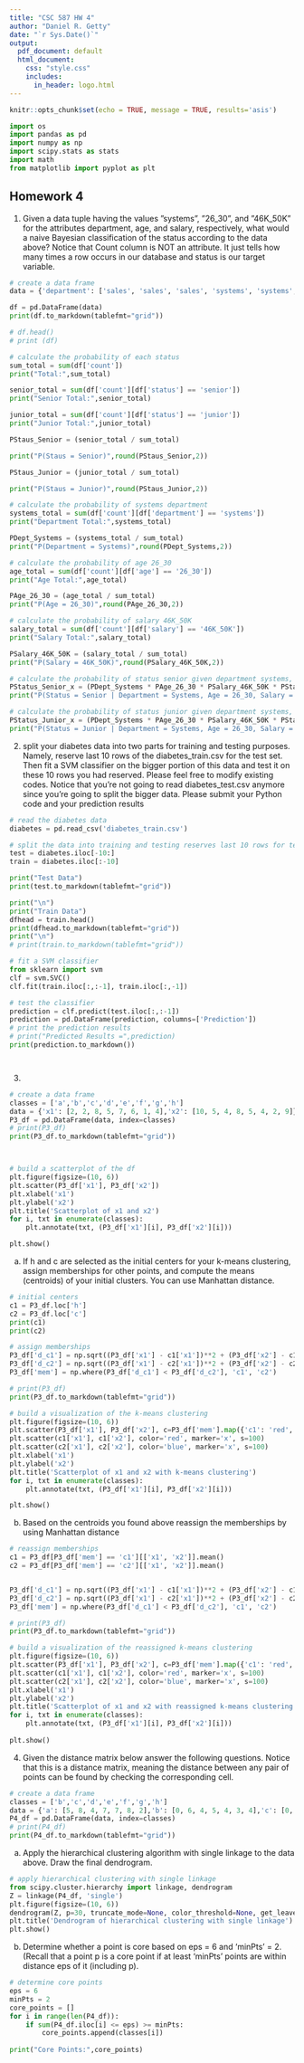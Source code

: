 ```yaml
---
title: "CSC 587 HW 4"
author: "Daniel R. Getty"
date: "`r Sys.Date()`"
output:
  pdf_document: default
  html_document: 
    css: "style.css"
    includes:
      in_header: logo.html
---
```


```r
knitr::opts_chunk$set(echo = TRUE, message = TRUE, results='asis')
```

```python
import os
import pandas as pd
import numpy as np
import scipy.stats as stats
import math
from matplotlib import pyplot as plt
```

## Homework 4

1. Given a data tuple having the values ”systems”, ”26_30”, and ”46K_50K” for the attributes department, age, and salary,
respectively, what would a naive Bayesian classification of the status according to the data above? Notice that Count
column is NOT an attribute. It just tells how many times a row occurs in our database and status is our target variable.

```python
# create a data frame
data = {'department': ['sales', 'sales', 'sales', 'systems', 'systems', 'systems', 'systems', 'marketing', 'marketing', 'secretary', 'secretary'],'age': ['31_35', '26_30', '31_35', '21_25', '31_35', '26_30', '41_45', '36_40', '31_35', '46_50', '26_30'],'salary': ['46K_50K', '26K_30K', '31K_35K', '46K_50K', '66K_70K', '46K_50K', '66K_70K', '46K_50K', '41K_45K', '36K_40K', '26K_30K'], 'status': ['senior', 'junior', 'junior', 'junior', 'senior', 'junior', 'senior', 'senior', 'junior', 'senior', 'junior'],'count': [30, 40, 40, 20, 5, 3, 3, 10, 4, 4, 6]}

df = pd.DataFrame(data)
print(df.to_markdown(tablefmt="grid"))
```



```python

# df.head()
# print (df)

# calculate the probability of each status
sum_total = sum(df['count'])
print("Total:",sum_total)

senior_total = sum(df['count'][df['status'] == 'senior'])
print("Senior Total:",senior_total)

junior_total = sum(df['count'][df['status'] == 'junior'])
print("Junior Total:",junior_total)

PStaus_Senior = (senior_total / sum_total)

print("P(Staus = Senior)",round(PStaus_Senior,2))

PStaus_Junior = (junior_total / sum_total)

print("P(Staus = Junior)",round(PStaus_Junior,2))

# calculate the probability of systems department
systems_total = sum(df['count'][df['department'] == 'systems'])
print("Department Total:",systems_total)

PDept_Systems = (systems_total / sum_total)
print("P(Department = Systems)",round(PDept_Systems,2))

# calculate the probability of age 26_30
age_total = sum(df['count'][df['age'] == '26_30'])
print("Age Total:",age_total)

PAge_26_30 = (age_total / sum_total)
print("P(Age = 26_30)",round(PAge_26_30,2))

# calculate the probability of salary 46K_50K
salary_total = sum(df['count'][df['salary'] == '46K_50K'])
print("Salary Total:",salary_total)

PSalary_46K_50K = (salary_total / sum_total)
print("P(Salary = 46K_50K)",round(PSalary_46K_50K,2))

# calculate the probability of status senior given department systems, age 26_30, and salary 46K_50K
PStatus_Senior_x = (PDept_Systems * PAge_26_30 * PSalary_46K_50K * PStaus_Senior)
print("P(Status = Senior | Department = Systems, Age = 26_30, Salary = 46K_50K)",round(PStatus_Senior_x,2))

# calculate the probability of status junior given department systems, age 26_30, and salary 46K_50K
PStatus_Junior_x = (PDept_Systems * PAge_26_30 * PSalary_46K_50K * PStaus_Junior)
print("P(Status = Junior | Department = Systems, Age = 26_30, Salary = 46K_50K)",round(PStatus_Junior_x,2))
```


2. split your diabetes data into two parts for training and testing purposes. Namely, reserve last 10 rows of the diabetes_train.csv for the test set. Then fit a SVM classifier on the bigger portion of this data and test it on these 10 rows you had reserved. Please feel free to modify existing codes. Notice that you’re not going to read diabetes_test.csv anymore since you’re going to split the bigger data. Please submit your Python code and your prediction results

```python
# read the diabetes data
diabetes = pd.read_csv('diabetes_train.csv')

# split the data into training and testing reserves last 10 rows for testing
test = diabetes.iloc[-10:]
train = diabetes.iloc[:-10]

print("Test Data")
print(test.to_markdown(tablefmt="grid"))

print("\n")
print("Train Data")
dfhead = train.head()
print(dfhead.to_markdown(tablefmt="grid"))
print("\n")
# print(train.to_markdown(tablefmt="grid"))

# fit a SVM classifier
from sklearn import svm
clf = svm.SVC()
clf.fit(train.iloc[:,:-1], train.iloc[:,-1])

# test the classifier
prediction = clf.predict(test.iloc[:,:-1])
prediction = pd.DataFrame(prediction, columns=['Prediction'])
# print the prediction results
# print("Predicted Results =",prediction)
print(prediction.to_markdown())




```

3.   
    
```python
# create a data frame
classes = ['a','b','c','d','e','f','g','h']
data = {'x1': [2, 2, 8, 5, 7, 6, 1, 4],'x2': [10, 5, 4, 8, 5, 4, 2, 9]}
P3_df = pd.DataFrame(data, index=classes)
# print(P3_df)
print(P3_df.to_markdown(tablefmt="grid"))



# build a scatterplot of the df
plt.figure(figsize=(10, 6))
plt.scatter(P3_df['x1'], P3_df['x2'])
plt.xlabel('x1')
plt.ylabel('x2')
plt.title('Scatterplot of x1 and x2')
for i, txt in enumerate(classes):
    plt.annotate(txt, (P3_df['x1'][i], P3_df['x2'][i]))

plt.show()
```
(a) If h and c are selected as the initial centers for your k-means clustering, assign memberships for other points, and
compute the means (centroids) of your initial clusters. You can use Manhattan distance.

```python
# initial centers
c1 = P3_df.loc['h']
c2 = P3_df.loc['c']
print(c1)
print(c2)

# assign memberships
P3_df['d_c1'] = np.sqrt((P3_df['x1'] - c1['x1'])**2 + (P3_df['x2'] - c1['x2'])**2)
P3_df['d_c2'] = np.sqrt((P3_df['x1'] - c2['x1'])**2 + (P3_df['x2'] - c2['x2'])**2)
P3_df['mem'] = np.where(P3_df['d_c1'] < P3_df['d_c2'], 'c1', 'c2')

# print(P3_df)
print(P3_df.to_markdown(tablefmt="grid"))

# build a visualization of the k-means clustering
plt.figure(figsize=(10, 6))
plt.scatter(P3_df['x1'], P3_df['x2'], c=P3_df['mem'].map({'c1': 'red', 'c2': 'blue'}))
plt.scatter(c1['x1'], c1['x2'], color='red', marker='x', s=100)
plt.scatter(c2['x1'], c2['x2'], color='blue', marker='x', s=100)
plt.xlabel('x1')
plt.ylabel('x2')
plt.title('Scatterplot of x1 and x2 with k-means clustering')
for i, txt in enumerate(classes):
    plt.annotate(txt, (P3_df['x1'][i], P3_df['x2'][i]))

plt.show()

```

(b) Based on the centroids you found above reassign the memberships by using Manhattan distance

```python
# reassign memberships
c1 = P3_df[P3_df['mem'] == 'c1'][['x1', 'x2']].mean()
c2 = P3_df[P3_df['mem'] == 'c2'][['x1', 'x2']].mean()


P3_df['d_c1'] = np.sqrt((P3_df['x1'] - c1['x1'])**2 + (P3_df['x2'] - c1['x2'])**2)
P3_df['d_c2'] = np.sqrt((P3_df['x1'] - c2['x1'])**2 + (P3_df['x2'] - c2['x2'])**2)
P3_df['mem'] = np.where(P3_df['d_c1'] < P3_df['d_c2'], 'c1', 'c2')

# print(P3_df)
print(P3_df.to_markdown(tablefmt="grid"))

# build a visualization of the reassigned k-means clustering
plt.figure(figsize=(10, 6))
plt.scatter(P3_df['x1'], P3_df['x2'], c=P3_df['mem'].map({'c1': 'red', 'c2': 'blue'}))
plt.scatter(c1['x1'], c1['x2'], color='red', marker='x', s=100)
plt.scatter(c2['x1'], c2['x2'], color='blue', marker='x', s=100)
plt.xlabel('x1')
plt.ylabel('x2')
plt.title('Scatterplot of x1 and x2 with reassigned k-means clustering')
for i, txt in enumerate(classes):
    plt.annotate(txt, (P3_df['x1'][i], P3_df['x2'][i]))
    
plt.show()
```


4. Given the distance matrix below answer the following questions. Notice that this is a distance matrix, meaning the distance between any pair of points can be found by checking the corresponding cell.

```python
# create a data frame
classes = ['b','c','d','e','f','g','h']
data = {'a': [5, 8, 4, 7, 7, 8, 2],'b': [0, 6, 4, 5, 4, 3, 4],'c': [0, 0, 5, 1, 2, 7, 6],'d': [0, 0, 0, 4, 4, 7, 1],'e': [0,0, 0, 0, 1, 7, 5],'f': [0, 0, 0, 0, 0, 5, 5],'g': [0, 0, 0, 0, 0, 0, 8]}
P4_df = pd.DataFrame(data, index=classes)
# print(P4_df)
print(P4_df.to_markdown(tablefmt="grid"))

```

(a) Apply the hierarchical clustering algorithm with single linkage to the data above. Draw the final dendrogram. 

```python
# apply hierarchical clustering with single linkage
from scipy.cluster.hierarchy import linkage, dendrogram
Z = linkage(P4_df, 'single')
plt.figure(figsize=(10, 6))
dendrogram(Z, p=30, truncate_mode=None, color_threshold=None, get_leaves=True, orientation='top', labels=classes, count_sort=False, distance_sort=False, show_leaf_counts=True, no_plot=False, no_labels=False, leaf_font_size=None, leaf_rotation=None, leaf_label_func=None, show_contracted=False, link_color_func=None, ax=None, above_threshold_color='C0')
plt.title('Dendrogram of hierarchical clustering with single linkage')
plt.show()
```

(b) Determine whether a point is core based on eps = 6 and 'minPts' = 2. (Recall that a point p is a core point if at least 'minPts' points are within distance eps of it (including p).

```python
# determine core points
eps = 6
minPts = 2
core_points = []
for i in range(len(P4_df)):
    if sum(P4_df.iloc[i] <= eps) >= minPts:
        core_points.append(classes[i])
        
print("Core Points:",core_points)
```